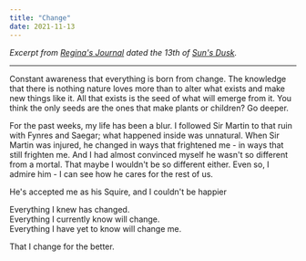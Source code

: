 ```yaml
---
title: "Change"
date: 2021-11-13
---
```


_Excerpt from [Regina's Journal](/knights-of-the-sanguine/reginas-journal/) dated
the 13th of [Sun's Dusk](/seeds/calendar/november)._

---

<Quote>
Constant awareness that everything is born from change. The knowledge that there is nothing nature loves more than to alter what exists and make new things like it. All that exists is the seed of what will emerge from it. You think the only seeds are the ones that make plants or children? Go deeper.
</Quote>

For the past weeks, my life has been a blur. I followed Sir Martin to that ruin with Fynres and Saegar; what happened inside was unnatural. When Sir Martin was injured, he changed in ways that frightened me - in ways that still frighten me.  And I had almost convinced myself he wasn't so different from a mortal. That maybe I wouldn't be so different either. Even so, I admire him - I can see how he cares for the rest of us.

He's accepted me as his Squire, and I couldn't be happier

Everything I knew has changed. <br />
Everything I currently know will change. <br />
Everything I have yet to know will change me. <br />

That I change for the better.
